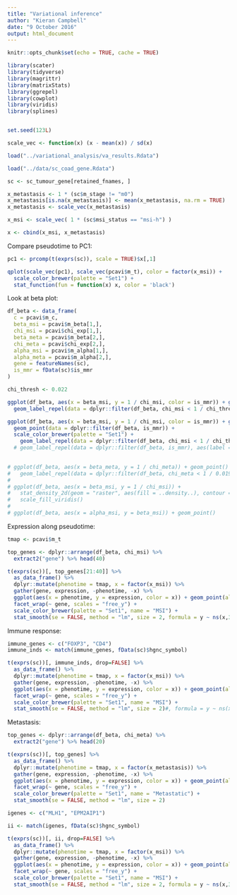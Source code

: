 ```yaml
---
title: "Variational inference"
author: "Kieran Campbell"
date: "9 October 2016"
output: html_document
---
```


```r
knitr::opts_chunk$set(echo = TRUE, cache = TRUE)

library(scater)
library(tidyverse)
library(magrittr)
library(matrixStats)
library(ggrepel)
library(cowplot)
library(viridis)
library(splines)


set.seed(123L)

scale_vec <- function(x) (x - mean(x)) / sd(x)
```


```r
load("../variational_analysis/va_results.Rdata")

load("../data/sc_coad_gene.Rdata")

sc <- sc_tumour_gene[retained_fnames, ]

x_metastasis <- 1 * (sc$m_stage != "m0")
x_metastasis[is.na(x_metastasis)] <- mean(x_metastasis, na.rm = TRUE)
x_metastasis <- scale_vec(x_metastasis)

x_msi <- scale_vec( 1 * (sc$msi_status == "msi-h") )

x <- cbind(x_msi, x_metastasis)
```

Compare pseudotime to PC1:

```r
pc1 <- prcomp(t(exprs(sc)), scale = TRUE)$x[,1]

qplot(scale_vec(pc1), scale_vec(pcavi$m_t), color = factor(x_msi)) +
  scale_color_brewer(palette = "Set1") +
  stat_function(fun = function(x) x, color = 'black')
```

Look at beta plot:


```r
df_beta <- data_frame(
  c = pcavi$m_c,
  beta_msi = pcavi$m_beta[1,],
  chi_msi = pcavi$chi_exp[1,],
  beta_meta = pcavi$m_beta[2,],
  chi_meta = pcavi$chi_exp[2,],
  alpha_msi = pcavi$m_alpha[1,],
  alpha_meta = pcavi$m_alpha[2,],
  gene = featureNames(sc),
  is_mmr = fData(sc)$is_mmr
)

chi_thresh <- 0.022

ggplot(df_beta, aes(x = beta_msi, y = 1 / chi_msi, color = is_mmr)) + geom_point() +
  geom_label_repel(data = dplyr::filter(df_beta, chi_msi < 1 / chi_thresh), aes(label = gene))

ggplot(df_beta, aes(x = beta_msi, y = 1 / chi_msi, color = is_mmr)) + geom_point() +
  geom_point(data = dplyr::filter(df_beta, is_mmr)) +
  scale_color_brewer(palette = "Set1") +
    geom_label_repel(data = dplyr::filter(df_beta, chi_msi < 1 / chi_thresh), aes(label = gene))
  # geom_label_repel(data = dplyr::filter(df_beta, is_mmr), aes(label = gene))
  

# ggplot(df_beta, aes(x = beta_meta, y = 1 / chi_meta)) + geom_point() +
#   geom_label_repel(data = dplyr::filter(df_beta, chi_meta < 1 / 0.019), aes(label = gene))
# 
# ggplot(df_beta, aes(x = beta_msi, y = 1 / chi_msi)) +
#   stat_density_2d(geom = "raster", aes(fill = ..density..), contour = FALSE) +
#   scale_fill_viridis()
# 
# ggplot(df_beta, aes(x = alpha_msi, y = beta_msi)) + geom_point()
```


Expression along pseudotime:

```r
tmap <- pcavi$m_t

top_genes <- dplyr::arrange(df_beta, chi_msi) %>% 
  extract2("gene") %>% head(40)

t(exprs(sc))[, top_genes[21:40]] %>% 
  as_data_frame() %>% 
  dplyr::mutate(phenotime = tmap, x = factor(x_msi)) %>% 
  gather(gene, expression, -phenotime, -x) %>% 
  ggplot(aes(x = phenotime, y = expression, color = x)) + geom_point(alpha = 0.4) +
  facet_wrap(~ gene, scales = "free_y") + 
  scale_color_brewer(palette = "Set1", name = "MSI") +
  stat_smooth(se = FALSE, method = "lm", size = 2, formula = y ~ ns(x,3))

```


Immune response:

```r
immune_genes <- c("FOXP3", "CD4")
immune_inds <- match(immune_genes, fData(sc)$hgnc_symbol)

t(exprs(sc))[, immune_inds, drop=FALSE] %>% 
  as_data_frame() %>% 
  dplyr::mutate(phenotime = tmap, x = factor(x_msi)) %>% 
  gather(gene, expression, -phenotime, -x) %>% 
  ggplot(aes(x = phenotime, y = expression, color = x)) + geom_point(alpha = 0.4) +
  facet_wrap(~ gene, scales = "free_y") + 
  scale_color_brewer(palette = "Set1", name = "MSI") +
  stat_smooth(se = FALSE, method = "lm", size = 2)#, formula = y ~ ns(x,3))
```

Metastasis:

```r

top_genes <- dplyr::arrange(df_beta, chi_meta) %>% 
  extract2("gene") %>% head(20)

t(exprs(sc))[, top_genes] %>%
  as_data_frame() %>%
  dplyr::mutate(phenotime = tmap, x = factor(x_metastasis)) %>%
  gather(gene, expression, -phenotime, -x) %>%
  ggplot(aes(x = phenotime, y = expression, color = x)) + geom_point(alpha = 0.4) +
  facet_wrap(~ gene, scales = "free_y") +
  scale_color_brewer(palette = "Set1", name = "Metastatic") +
  stat_smooth(se = FALSE, method = "lm", size = 2)
```

```r
igenes <- c("MLH1", "EPM2AIP1")

ii <- match(igenes, fData(sc)$hgnc_symbol)

t(exprs(sc))[, ii, drop=FALSE] %>% 
  as_data_frame() %>% 
  dplyr::mutate(phenotime = tmap, x = factor(x_msi)) %>% 
  gather(gene, expression, -phenotime, -x) %>% 
  ggplot(aes(x = phenotime, y = expression, color = x)) + geom_point(alpha = 0.4) +
  facet_wrap(~ gene, scales = "free_y") + 
  scale_color_brewer(palette = "Set1", name = "MSI") +
  stat_smooth(se = FALSE, method = "lm", size = 2, formula = y ~ ns(x,3))
```
